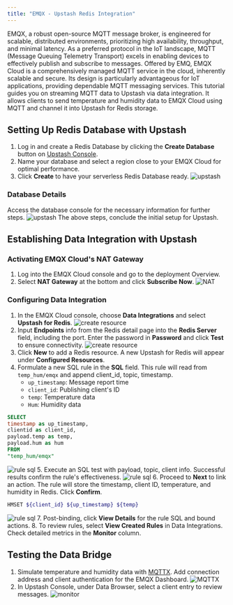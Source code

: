```yaml
---
title: "EMQX - Upstash Redis Integration"
---
```

EMQX, a robust open-source MQTT message broker, is engineered for scalable, distributed environments, prioritizing high
availability, throughput, and minimal latency. As a preferred protocol in the IoT landscape, MQTT (Message Queuing
Telemetry Transport) excels in enabling devices to effectively publish and subscribe to messages.
Offered by EMQ, EMQX Cloud is a comprehensively managed MQTT service in the cloud, inherently scalable and secure. Its
design is particularly advantageous for IoT applications, providing dependable MQTT messaging services.
This tutorial guides you on streaming MQTT data to Upstash via data integration. It allows clients to send temperature
and humidity data to EMQX Cloud using MQTT and channel it into Upstash for Redis storage.
## Setting Up Redis Database with Upstash
1. Log in and create a Redis Database by clicking the **Create Database** button on [Upstash Console](https://console.upstash.com).
2. Name your database and select a region close to your EMQX Cloud for optimal performance.
3. Click **Create** to have your serverless Redis Database ready.
![upstash](https://raw.githubusercontent.com/emqx/cloud-docs/master/en_US/rule_engine/_assets/upstash_redis_01.png)
### Database Details
Access the database console for the necessary information for further steps.
![upstash](https://raw.githubusercontent.com/emqx/cloud-docs/master/en_US/rule_engine/_assets/upstash_redis_02.png)
The above steps, conclude the initial setup for Upstash.
## Establishing Data Integration with Upstash
### Activating EMQX Cloud's NAT Gateway
1. Log into the EMQX Cloud console and go to the deployment Overview.
2. Select **NAT Gateway** at the bottom and click **Subscribe Now**.
![NAT](https://raw.githubusercontent.com/emqx/cloud-docs/master/en_US/rule_engine/_assets/public_nat.png)
### Configuring Data Integration
1. In the EMQX Cloud console, choose **Data Integrations** and select **Upstash for Redis**.
   ![create resource](https://raw.githubusercontent.com/emqx/cloud-docs/master/en_US/rule_engine/_assets/upstash_redis_03.png)
2. Input **Endpoints** info from the Redis detail page into the **Redis Server** field, including the port. Enter the
   password in **Password** and click **Test** to ensure connectivity.
   ![create resource](https://raw.githubusercontent.com/emqx/cloud-docs/master/en_US/rule_engine/_assets/upstash_redis_04.png)
3. Click **New** to add a Redis resource. A new Upstash for Redis will appear under **Configured Resources**.
4. Formulate a new SQL rule in the **SQL** field. This rule will read from `temp_hum/emqx` and append client_id, topic,
   timestamp.
    - `up_timestamp`: Message report time
    - `client_id`: Publishing client's ID
    - `temp`: Temperature data
    - `Hum`: Humidity data
```sql
SELECT
timestamp as up_timestamp,
clientid as client_id,
payload.temp as temp,
payload.hum as hum
FROM
"temp_hum/emqx"
```
![rule sql](https://raw.githubusercontent.com/emqx/cloud-docs/master/en_US/rule_engine/_assets/kafka_create_sql.png)
5. Execute an SQL test with payload, topic, client info. Successful results confirm the rule's effectiveness.
   ![rule sql](https://raw.githubusercontent.com/emqx/cloud-docs/master/en_US/rule_engine/_assets/kafka_create_sql_test.png)
6. Proceed to **Next** to link an action. The rule will store the timestamp, client ID, temperature, and humidity in
   Redis. Click **Confirm**.
   ```bash
   HMSET ${client_id} ${up_timestamp} ${temp}
   ```
   ![rule sql](https://raw.githubusercontent.com/emqx/cloud-docs/master/en_US/rule_engine/_assets/upstash_redis_05.png)
7. Post-binding, click **View Details** for the rule SQL and bound actions.
8. To review rules, select **View Created Rules** in Data Integrations. Check detailed metrics in the **Monitor**
   column.
## Testing the Data Bridge
1. Simulate temperature and humidity data with [MQTTX](https://mqttx.app/). Add connection address and client
   authentication for the EMQX Dashboard.
   ![MQTTX](https://raw.githubusercontent.com/emqx/cloud-docs/master/en_US/rule_engine/_assets/upstash_kafka_06.png)
2. In Upstash Console, under Data Browser, select a client entry to review messages.
   ![monitor](https://raw.githubusercontent.com/emqx/cloud-docs/master/en_US/rule_engine/_assets/upstash_redis_07.png)